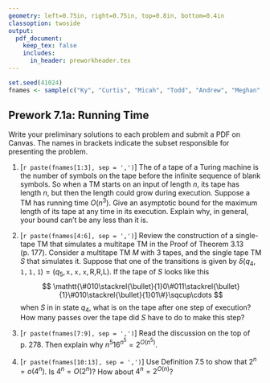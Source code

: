 ```yaml
---
geometry: left=0.75in, right=0.75in, top=0.8in, bottom=0.4in
classoption: twoside
output: 
  pdf_document:
    keep_tex: false
    includes:
      in_header: preworkheader.tex
---
```


```r
set.seed(41024)
fnames <- sample(c("Ky", "Curtis", "Micah", "Todd", "Andrew", "Meghan", "Allie", "David", "Connor", "Levi", "Ben", "Grace", "Joshua"))
```

## Prework 7.1a: Running Time

Write your preliminary solutions to each problem and submit a PDF on Canvas. The names in brackets indicate the subset responsible for presenting the problem.

1. [`r paste(fnames[1:3], sep = ',')`] The \text{length} of a tape of a Turing machine is the number of symbols on the tape before the infinite sequence of blank symbols. So when a TM starts on an input of length $n$, its tape has length $n$, but then the length could grow during execution. Suppose a TM has running time $O(n^3)$. Give an asymptotic bound for the maximum length of its tape at any time in its execution. Explain why, in general, your bound can't be any less than it is. 

2. [`r paste(fnames[4:6], sep = ',')`] Review the construction of a single-tape TM that simulates a multitape TM in the Proof of Theorem 3.13 (p. 177). Consider a multitape TM $M$ with 3 tapes, and the single tape TM $S$ that simulates it. Suppose that one of the transitions is given by $\delta(q_4, \mathtt{1,1,1}) = (q_5, \mathtt{x,x,x}, \text{R,R,L})$. If the tape of $S$ looks like this
$$
\mathtt{\#010\stackrel{\bullet}{1}0\#011\stackrel{\bullet}{1}\#010\stackrel{\bullet}{1}01\#}\sqcup\cdots
$$
when $S$ in in state $q_4$, what is on the tape after one step of execution? How many passes over the tape did $S$ have to do to make this step?

3. [`r paste(fnames[7:9], sep = ',')`] Read the discussion on the top of p. 278. Then explain why $n^5 16^{n^5} = 2^{O(n^5)}$.

4. [`r paste(fnames[10:13], sep = ',')`] Use Definition 7.5 to show that $2^n = o(4^n)$. Is $4^n = O(2^n)$? How about $4^n = 2^{O(n)}$?

\medskip
\mbox{}\xrfill[2pt]{1pt}\textsc{\small begin your solutions below this line}\xrfill[2pt]{1pt}\mbox{}

    